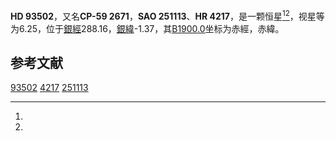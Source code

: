 {{Starbox begin
| name = HD 93502
}}
{{Starbox observe
| epoch = [[J2000.0|J2000.0]]
| constell = {{星座名待查}}<ref name=SIMBAD>{{cite web
 | url=http://simbad.u-strasbg.fr/simbad/sim-id?Ident=HR+4217
 | title=Pulsating variable Star
 | publisher=Centre de Données astronomiques de Strasbourg
 | work=SIMBAD
 | accessdate=2012-07-13
 | archive-date=2016-03-19
 | archive-url=https://web.archive.org/web/20160319004600/http://simbad.u-strasbg.fr/simbad/sim-id?Ident=HR+4217
 | dead-url=no
 }}</ref><ref name=DATA>{{cite web
 | url=http://vizier.u-strasbg.fr/viz-bin/VizieR-5?-out.add=.&-source=5050&-corr=PK=HR&-out.max=9999&HR=4217
 | title=VizieR Detailed Page
 | accessdate=2012-07-13
 | archive-date=2016-03-04
 | archive-url=https://web.archive.org/web/20160304234243/http://vizier.u-strasbg.fr/viz-bin/VizieR-5?-out.add=.&-source=5050&-corr=PK=HR&-out.max=9999&HR=4217
 | dead-url=no
 }}</ref>
| 星官 = 
| ra = {{RA|10|46|16.8}}<ref name=SIMBAD /><ref name=DATA />
| dec = {{DEC|-60|36|12}}<ref name=SIMBAD /><ref name=DATA />
| appmag_v = 6.25<ref name=SIMBAD /><ref name=DATA />
}}
{{Starbox character
| class = A0IV<ref name=SIMBAD /><ref name=DATA />
| b-v = 0.04<ref name=SIMBAD /><ref name=DATA />
| u-b = 0.03<ref name=SIMBAD /><ref name=DATA />
| r-i = <ref name=SIMBAD /><ref name=DATA />
| variable = 
}}
{{Starbox astrometry
| radial_v = 0.03
| prop_mo_ra = 8
| parallax = 
| p_error = 
}}
{{Starbox catalog
| names =CP-59 2671，[[SAO星表|SAO]] 251113，[[HD星表|HD]] 93502，[[HR星表|HR]] 4217}}
{{Starbox reference |Simbad=HR+4217}}
{{Starbox end}}

'''HD 93502'''，又名'''CP-59 2671'''，'''SAO 251113'''、'''HR 4217'''，是一颗恒星<ref name=SIMBAD /><ref name=DATA />，视星等为6.25，位于[[銀道座標系|銀經]]288.16，[[銀道座標系|銀緯]]-1.37，其[[B1900.0|B1900.0]]坐标为赤經{{RA|10|42|26.3}}，赤緯{{DEC|-60|-1.37|35}}。

== 参考文献 ==
{{reflist}}

{{star-stub}}

[[Category:HD和HDE天體|93502]]
[[Category:HR天體|4217]]
[[Category:SAO天體|251113]]